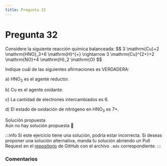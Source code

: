 ```yaml
---
title: Pregunta 32
---
```



# Pregunta 32

<div className="exercise">
Considere la siguiente reacción química balanceada:
$$
3 \mathrm{Cu}+2 \mathrm{HNO}_3+6 \mathrm{H}^{+} \rightarrow 3 \mathrm{Cu}^{2+}+2 \mathrm{NO}+4 \mathrm{H}_2 \mathrm{O}
$$

Indique cuál de las siguientes afirmaciones es VERDADERA:

a) $\mathrm{HNO}_3$ es el agente reductor.

b) Cu es el agente oxidante.

c) La cantidad de electrones intercambiados es 6.

d) El estado de oxidación de nitrógeno en $\mathrm{HNO}_3$ es $7+$.
</div>

<MDXDetails>
<summary>Solución propuesta</summary>

<div className="exercise">
Aún no hay solución propuesta 🥲
</div>

:::info
Si este ejercicio tiene una solución, podría estar incorrecta. Si deseas proponer una solución alternativa, manda tu solución abriendo
un Pull Request en el [repositorio](https://github.com/crow-rojas/apuntes-fundamentals/pulls) de GitHub con el archivo
`.mdx` correspondiente.
:::

</MDXDetails>

### Comentarios

<Disqus
  url="https://crow-rojas.github.io/apuntes-fundamentals/docs/science/chemistry/exercises/2023-2/p32"
  identifier="docs/science/chemistry/exercises/2023-2/p32"
  title="2023-2 Quimica - Pregunta 32"
/>
